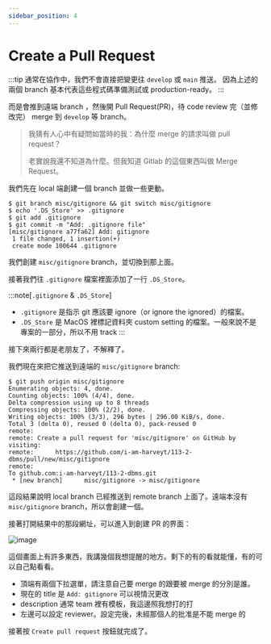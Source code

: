 ```yaml
---
sidebar_position: 4
---
```


# Create a Pull Request

:::tip
通常在協作中，我們不會直接把變更往 `develop` 或 `main` 推送。
因為上述的兩個 branch 基本代表這些程式碼準備測試或 production-ready。
:::

而是會推到遠端 branch ，然後開 Pull Request(PR)，待 code review 完（並修改完） merge 到 `develop` 等 branch。

> 我猜有人心中有疑問如當時的我：為什麼 merge 的請求叫做 pull request？
>
> 老實說我還不知道為什麼。但我知道 Gitlab 的這個東西叫做 Merge Request。

我們先在 local 端創建一個 branch 並做一些更動。

```shell
$ git branch misc/gitignore && git switch misc/gitignore
$ echo '.DS_Store' >> .gitignore
$ git add .gitignore
$ git commit -m "Add: .gitignore file"
[misc/gitignore a77fa62] Add: gitignore
 1 file changed, 1 insertion(+)
 create mode 100644 .gitignore
```

我們創建 `misc/gitignore` branch，並切換到那上面。

接著我們往 `.gitignore` 檔案裡面添加了一行 `.DS_Store`。

:::note[`.gitignore` & `.DS_Store`]

- `.gitignore` 是指示 git 應該要 ignore（or ignore the ignored）的檔案。
- `.DS_Store` 是 MacOS 裡標記資料夾 custom setting 的檔案。一般來說不是專案的一部分，所以不用 track
  :::

接下來兩行都是老朋友了，不解釋了。

我們現在來把它推送到遠端的 `misc/gitignore` branch:

```shell
$ git push origin misc/gitignore
Enumerating objects: 4, done.
Counting objects: 100% (4/4), done.
Delta compression using up to 8 threads
Compressing objects: 100% (2/2), done.
Writing objects: 100% (3/3), 296 bytes | 296.00 KiB/s, done.
Total 3 (delta 0), reused 0 (delta 0), pack-reused 0
remote:
remote: Create a pull request for 'misc/gitignore' on GitHub by visiting:
remote:      https://github.com/i-am-harveyt/113-2-dbms/pull/new/misc/gitignore
remote:
To github.com:i-am-harveyt/113-2-dbms.git
 * [new branch]      misc/gitignore -> misc/gitignore
```

這段結果說明 local branch 已經推送到 remote branch 上面了。遠端本沒有 `misc/gitignore` branch，所以會創建一個。

接著打開結果中的那段網址，可以進入到創建 PR 的界面：

![image](https://hackmd.io/_uploads/SJafeJnDkg.png)

這個畫面上有許多東西，我講幾個我想提醒的地方。剩下的有的看就能懂，有的可以自己點看看。

- 頂端有兩個下拉選單，請注意自己要 merge 的跟要被 merge 的分別是誰。
- 現在的 title 是 `Add: gitignore` 可以視情況更改
- description 通常 team 裡有模板，我這邊照我想打的打
- 左邊可以設定 reviewer。設定完後，未經那個人的批准是不能 merge 的

接著按 `Create pull request` 按鈕就完成了。
